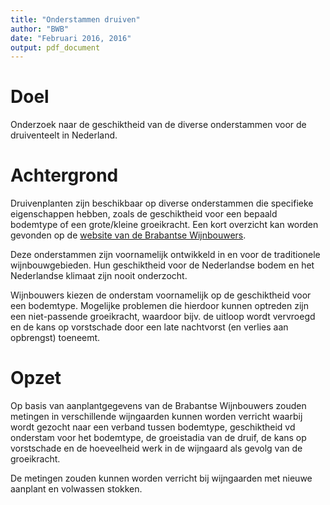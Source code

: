 ---
title: "Onderstammen druiven"
author: "BWB"
date: "Februari 2016, 2016"
output: pdf_document
---

# Doel

Onderzoek naar de geschiktheid van de diverse onderstammen voor de druiventeelt in Nederland.

# Achtergrond

Druivenplanten zijn beschikbaar op diverse onderstammen die specifieke eigenschappen hebben, zoals de geschiktheid voor een bepaald bodemtype of een grote/kleine groeikracht. Een kort overzicht kan worden gevonden op de [website van de Brabantse Wijnbouwers](http://www.brabantsewijnbouwers.nl/index.php?section=13&page=132&student=415).

Deze onderstammen zijn voornamelijk ontwikkeld in en voor de traditionele wijnbouwgebieden. Hun geschiktheid voor de Nederlandse bodem en het Nederlandse klimaat zijn nooit onderzocht.

Wijnbouwers kiezen de onderstam voornamelijk op de geschiktheid voor een bodemtype. Mogelijke problemen die hierdoor kunnen optreden zijn een niet-passende groeikracht, waardoor bijv. de uitloop wordt vervroegd en de kans op vorstschade door een late nachtvorst (en verlies aan opbrengst) toeneemt.

# Opzet

Op basis van aanplantgegevens van de Brabantse Wijnbouwers zouden metingen in verschillende wijngaarden kunnen worden verricht waarbij wordt gezocht naar een verband tussen bodemtype, geschiktheid vd onderstam voor het bodemtype, de groeistadia van de druif, de kans op vorstschade en de hoeveelheid werk in de wijngaard als gevolg van de groeikracht.

De metingen zouden kunnen worden verricht bij wijngaarden met nieuwe aanplant en volwassen stokken.
